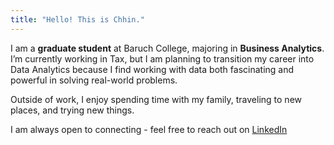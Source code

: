 ```yaml
---
title: "Hello! This is Chhin."
---
```


I am a **graduate student** at Baruch College, majoring in **Business Analytics**. I’m currently working in Tax, but I am planning to transition my career into Data Analytics because I find working with data both fascinating and powerful in solving real-world problems.

Outside of work, I enjoy spending time with my family, traveling to new places, and trying new things.

I am always open to connecting - feel free to reach out on [LinkedIn](https://www.linkedin.com/in/chhin-lama-50b493186) 